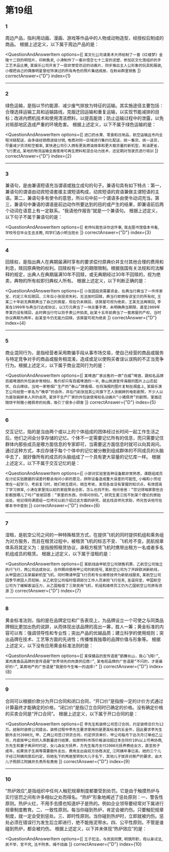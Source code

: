 
<AnswerCard/>

# 第19组

### 1
周边产品，指利用动画、漫画、游戏等作品中的人物或动物造型，经授权后制成的商品。
根据上述定义，以下属于周边产品的是：

<QuestionAndAnswerItem
    options={[
        `某文化公司请美术大师绘制了一套《红楼梦》金陵十二钗的明信片，印刷售卖`,
        `小涛制作了一套孙悟空七十二变的泥塑，参加区文化馆组织的手工艺术品比赛`,
        `某娱乐公司开发了一部非常受欢迎的动画片，同步推出主人公形象的玩具和服装`,
        `小樱把自己的偶像明星曾经饰演过的所有角色的照片集结成册，在粉丝群里销售`
    ]}
    correctAnswer={"D"}
    index={1}
>

</QuestionAndAnswerItem>

------

### 2
绿色运输，是指以节约能源、减少废气排放为特征的运输。其实施途径主要包括：合理选择运输工具和运输路线，克服迂回运输和重复运输，以实现节能减排的目标；改进内燃机技术和使用清洁燃料，以提高能效；防止运输过程中的泄露，以免对局部地区造成严重的环境危害。
根据上述定义，以下不属于绿色运输的是：

<QuestionAndAnswerItem
    options={[
        `进口的水果、零食和日用品，航空运输且市内全程冷链配送，由多级经销商逐级分销`,
        `电商对同一区域进行集约化配送，统一集货、统一送货，尽量减少货流和空载率`,
        `某快递公司引入拥有更高燃油效率和更大载货量的新机型，耗油更省，飞行更远`,
        `某地的物流运输全面使用可再生燃料和混合动力技术，还定期对驾驶员进行培训`
    ]}
    correctAnswer={"D"}
    index={2}
>

</QuestionAndAnswerItem>

------

### 3
兼语句，是由兼语短语充当谓语或独立成句的句子。兼语句具有如下特点：第一，兼语句的谓语由动宾短语套接主谓短语构成，动宾短语的宾语兼做主谓短语的主语。第二，兼语句多有使令的意思，所以句中前一个谓语多由使令动词充当。第三，兼语句中兼语的谓语是前边动作所要达到的目的或产生的结果，即兼语前后两个动词在语意上有一定联系。“我请他作报告”就是一个兼语句。
根据上述定义，以下句子不属于兼语句的是：

<QuestionAndAnswerItem
    options={[
        `老师叫我告诉你这件事`,
        `我去图书馆借本书看`,
        `学校号召毕业生去支教`,
        `同学们选小明当班长`
    ]}
    correctAnswer={"D"}
    index={3}
>

</QuestionAndAnswerItem>

------

### 4
回赎权，是指出典人在典期届满时享有的要求偿付原典价并支付其他合理的费用和利息，赎回原典物的权利。回赎权有一定的期限限制。根据我国有关法规和司法解释的规定，出典人在典期届满10年不回赎，或无典期经过30年不回赎的，视为绝卖，典物的所有权即归典权人所有。
根据上述定义，以下判断正确的是：

<QuestionAndAnswerItem
    options={[
        `小张因投资需要资金，在典当行典当了一件传家宝，约定三年后赎回，三年后小张投资失利，无法按时回赎，典当行即拥有该宝贝的所有权`,
        `王某二十年前无典期典当了自己的房屋，现在仍未赎回，该房屋可视为绝卖，王某无法再赎回`,
        `李某在1999年与典当行达成协议，以3万元典当了一块古董手表，未明确典当期限，直至2009年李某仍没有赎回，此时典当行可以将手表公开拍卖`,
        `赵某十五年前典当了一套房屋的产权，当时协议典期为两年，赵某至今仍无能力回赎，该房屋可视为绝卖`
    ]}
    correctAnswer={"D"}
    index={4}
>

</QuestionAndAnswerItem>

------

### 5
商业混同行为，是指经营者采用欺骗手段从事市场交易，使自己经营的商品或服务与特定竞争对手的商品或服务相混淆，造成或足以使购买者误认误购的不正当竞争行为。根据上述定义，以下属于商业混同行为的是：

<QuestionAndAnswerItem
    options={[
        `某啤酒厂家出售的一款“白威”啤酒，跟知名品牌百威啤酒的外包装非常相似，售价却只有百威啤酒的一半`,
        `泰山旅游宣传海报的图片上山峦起伏、白云缭绕，当地一家卷烟厂生产的“泰山”牌香烟，也将海报的图片复制在烟盒上`,
        `某娱乐演艺公司经营一家名为“晚亭”的会所，并在门前张挂其公司旗下艺人张婉婷的电影剧照，不少人以为是张婉婷本人开的会所`,
        `某饼干生产厂家的外包装使用知名动画片“小猪佩奇”的剧照，里面还随饼干附赠小猪佩奇的玩偶，吸引了很多小顾客`
    ]}
    correctAnswer={"D"}
    index={5}
>

</QuestionAndAnswerItem>

------

### 6
交互记忆，指的是当由两个或以上的个体组成的团体经过长时间一起工作生活之后，他们之间会分享存储的记忆。个体不一定需要记忆所有的信息，而只需要记住群体内那些成员是哪方面信息的专家即可，当需要这方面信息时就可以向其询问。通过这种方式，本应存储于每个个体中的记忆被分散到组成群体的不同成员的头脑中去了，就好像所有的成员的头脑组成了一个具有更大容量的记忆库一样。
根据上述定义，以下不属于交互记忆的是：

<QuestionAndAnswerItem
    options={[
        `小郭对实验室各种设备都非常熟悉，课题组成员在讨论实验数据的误差时都会询问小郭的意见，排除设备造成重大误差的可能性`,
        `小梅和小芳经常在一起学习，考前复习时，她们相互提问，相互考核，发现各自没有掌握的知识点，有效提高了学习效率`,
        `小涛在家里找以前的家庭聚会合影，怎么也找不到，他问爸爸：“您记得咱家那些合影都放哪儿了吗?”爸爸回答：“家里的东西，你得问你妈。”`,
        `研究生夏江找不到某个理论的原始出处，他记得同课题组一位师兄以前介绍过这方面的研究，就去找该师兄求助，师兄告诉他可在哪本书中查到`
    ]}
    correctAnswer={"D"}
    index={6}
>

</QuestionAndAnswerItem>

------

### 7
湿租，是航空公司之间的一种特殊租赁方式，在提供飞机的同时提供机组和乘务组为对方服务，而且在租赁过程中，被租赁飞机的标志不变、飞机号不变。民航规章体系将其定义为：是指按照租赁协议，承租方租赁飞机时携带出租方一名或者多名机组成员的租赁。
根据上述定义，以下属于湿租的是：

<QuestionAndAnswerItem
    options={[
        `某航线由甲航空公司销售机票，乙航空公司独立执行飞行，两公司达成协议，合作期间使用甲公司的航班号`,
        `某航空公司为了开辟欧洲新航线，从甲国进口五架最新机型飞机，同时聘请甲国飞行员和专业维修技师为新航线服务`,
        `某航空公司因季节原因人员短缺，从乙航空公司临时借调部分工作人员承担飞行任务`,
        `圣诞将至，甲国航空公司为了缓解客运压力，从乙国租借了三架民用飞机，机组和维修员工仍为乙国航空公司原有资源`
    ]}
    correctAnswer={"D"}
    index={7}
>

</QuestionAndAnswerItem>

------

### 8
黄金标准法则，指的是在品牌定位和广告表现上，为品牌设立一个可使之与同类品牌相比更加出色的说辞，从而体现出该品牌的高出一筹，胜人一筹；黄金标准的内容可以有：强调领导性和专业性；突出产品的优越品质；建立科学的使用规则；突出品牌在技术、工艺等方面的先进性；传播惟我独尊的品牌价值与形象等。
根据上述定义，以下没有应用黄金标准法则的是：

<QuestionAndAnswerItem
    options={[
        `某保健品的宣传语是“鹤舞长山，我心飞翔!”`,
        `某肉类食品品牌的宣传语是“世界领先的肉类供应商!”`,
        `某电视品牌的广告语是“不闪的，才是最好的!”`,
        `某房地产的广告语是“我是你今生唯一的选择!”`
    ]}
    correctAnswer={"D"}
    index={8}
>

</QuestionAndAnswerItem>

------

### 9
合同可以根据价款分为开口合同和闭口合同，“开口价”是指按一定的计价方式通过计算最终才能确定的价格，“闭口价”是指订立合同时已确定的价格。没有确定价格的买卖合同是“开口合同”。
根据上述定义，以下属于开口合同的是：

<QuestionAndAnswerItem
    options={[
        `李先生和装修公司签订合同，约定装修总价为12万。结账时装修公司提出，装修过程中李先生要求使用的是更高标准的五金件，因此要求李先生额外支付2000元`,
        `甲、乙两公司签订供货合同，约定供货单价，甲公司每月下达次月订单给乙公司，月底按甲公司的入库数量进行结算，如原材料市场价格波动超过本合同价10%以上可再协商`,
        `方先生和妻子离异时约定，女儿由女方抚养，方先生每月支付2000元抚养费给女方，直至孩子成年，如果孩子生病等需要额外支出，费用支出由双方协商决定`,
        `江阿姨年事已高，她的三个儿子经江阿姨同意后约定，将她名下的两居室转到大儿子名下，其他儿子放弃对房产的要求，由大儿子照顾江阿姨并负责所有费用`
    ]}
    correctAnswer={"D"}
    index={9}
>

</QuestionAndAnswerItem>

------

### 10
“热炉效应”,是指组织中任何人触犯规章制度都要受到处罚。它是由于触摸热炉与实行惩罚之间有许多相似之处而得名。“热炉”形象地阐述了惩处原则：一、警告性原则。热炉火红，不用手去摸也知道炉子是热的。例如企业领导要经常对下属进行规章制度教育。二、一致性原则。每当你碰到热炉，肯定会被灼伤。只要触犯规章制度，就一定会受到惩处。三、即时性原则。当你碰到热炉时，立即就被灼伤。惩处必须在错误行为发生后立即进行，绝不能拖泥带水。四、公平性原则。不管是谁碰到热炉，都会被灼伤。
根据上述定义，以下并未体现“热炉效应”的是：

<QuestionAndAnswerItem
    options={[
        `王子犯法，与庶民同罪`,
        `明慎所职，毋以身试法`,
        `民不举，官不究`,
        `法不阿贵，绳不挠曲`
    ]}
    correctAnswer={"D"}
    index={10}
>

</QuestionAndAnswerItem>
